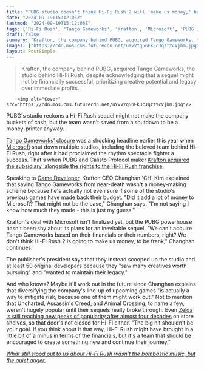 ```yaml
---
title: "PUBG studio doesn't think Hi-Fi Rush 2 will 'make us money,' but that's not why they saved Tango Gameworks: 'The big hit shouldn't be your goal'"
date: "2024-09-19T15:12:06Z"
lastmod: "2024-09-19T15:12:06Z"
tags: ['Hi-Fi Rush', 'Tango Gameworks', 'Krafton', 'Microsoft', 'PUBG', 'Action', 'Rhythm', 'Sequel']
draft: false
summary: "Krafton, the company behind PUBG, acquired Tango Gameworks, the studio behind Hi-Fi Rush, despite acknowledging that a sequel might not be financially successful, prioritizing creative potential and legacy over immediate profits."
images: ["https://cdn.mos.cms.futurecdn.net/uYvVYq5nEk3cJqztYcVjhm.jpg"]
layout: PostSimple
---
```

> Krafton, the company behind PUBG, acquired Tango Gameworks, the studio behind Hi-Fi Rush, despite acknowledging that a sequel might not be financially successful, prioritizing creative potential and legacy over immediate profits.


        <img alt="Cover" src="https://cdn.mos.cms.futurecdn.net/uYvVYq5nEk3cJqztYcVjhm.jpg"/>
        
PUBG's studio reckons a Hi-Fi Rush sequel might not make the company buckets of cash, but the team wasn't saved from a shutdown to be a money-printer anyway.

[Tango Gameworks' closure](https://www.gamesradar.com/games/action/microsoft-reportedly-closing-the-bethesda-studios-behind-redfall-hi-fi-rush-and-more-following-reprioritization-of-titles-and-resources/) was a shocking headline earlier this year when [Microsoft](https://www.gamesradar.com/tag/microsoft/) shut down multiple studios, including the beloved team behind Hi-Fi Rush, right after it had proclaimed the rhythm spectacle fighter a success. That's when PUBG and Calisto Protocol maker [Krafton acquired the subsidiary, alongside the rights to the Hi-Fi Rush franchise](https://www.gamesradar.com/games/action/were-back-baby-hi-fi-rush-and-tango-gameworks-have-been-resurrected-by-pubg-publisher-krafton-with-50-transferred-developers-now-working-on-hi-fi-rush-2/).

Speaking to [Game Developer](https://www.gamedeveloper.com/business/-we-don-t-think-hi-fi-rush-2-is-going-to-make-us-money-krafton-ceo-says-tango-gameworks-acquisition-is-about-legacy), Krafton CEO Changhan 'CH' Kim explained that saving Tango Gameworks from near-death wasn't a money-making scheme because he's actually not even sure if some of the studio's previous games have made back their budget. "Did it add a lot of money to Microsoft? That might not be the case," Changhan says. "I'm not saying I know how much they made - this is just my guess."

Krafton's deal with Microsoft isn't finalized yet, but the PUBG powerhouse hasn't been shy about its plans for an inevitable sequel. "We can't acquire Tango Gameworks based on their financials or their numbers, right? We don't think Hi-Fi Rush 2 is going to make us money, to be frank," Changhan continues. 

The publisher's president says that they instead scooped up the studio and at least 50 original developers because they "saw many creatives worth pursuing" and "wanted to maintain their legacy." 

And who knows? Maybe it'll work out in the future since Changhan explains that diversifying the company's line-up of upcoming games "is actually a way to mitigate risk, because one of them might work out." Not to mention that Uncharted, Assassin's Creed, and Animal Crossing, to name a few, weren't hugely popular until their sequels really broke through. Even [Zelda is still reaching new peaks of popularity after almost four decades](https://www.gamesradar.com/games/the-legend-of-zelda/the-legend-of-zelda-breath-of-the-wild-and-tears-of-the-kingdom-supercharge-the-series-as-switch-zeldas-account-for-40-of-all-sales/) on store shelves, so that door's not closed for Hi-Fi either. "The big hit shouldn't be your goal. If you think about it that way, Hi-Fi Rush might have brought in a little bit of a minus in terms of the financials, but it's a team that should be encouraged to create something new and continue their journey."

[<em>What still stood out to us about Hi-Fi Rush wasn’t the bombastic music, but the quiet anger.</em>](https://www.gamesradar.com/games/action/what-still-stands-out-to-me-about-hi-fi-rush-isnt-the-bombastic-music-but-the-quiet-anger/) 
        